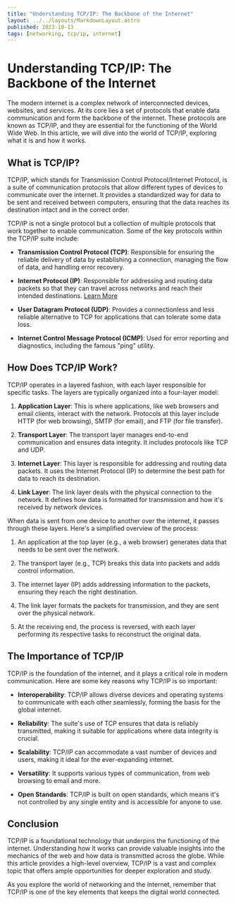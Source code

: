 ```yaml
---
title: "Understanding TCP/IP: The Backbone of the Internet"
layout: ../../layouts/MarkdownLayout.astro
published: 2023-10-13
tags: [networking, tcp/ip, internet]
---
```


# Understanding TCP/IP: The Backbone of the Internet

The modern internet is a complex network of interconnected devices, websites, and services. At its core lies a set of protocols that enable data communication and form the backbone of the internet. These protocols are known as TCP/IP, and they are essential for the functioning of the World Wide Web. In this article, we will dive into the world of TCP/IP, exploring what it is and how it works.

## What is TCP/IP?

TCP/IP, which stands for Transmission Control Protocol/Internet Protocol, is a suite of communication protocols that allow different types of devices to communicate over the internet. It provides a standardized way for data to be sent and received between computers, ensuring that the data reaches its destination intact and in the correct order.

TCP/IP is not a single protocol but a collection of multiple protocols that work together to enable communication. Some of the key protocols within the TCP/IP suite include:

- **Transmission Control Protocol (TCP)**: Responsible for ensuring the reliable delivery of data by establishing a connection, managing the flow of data, and handling error recovery.

- **Internet Protocol (IP)**: Responsible for addressing and routing data packets so that they can travel across networks and reach their intended destinations.
<a href="/activedirectory/IP">Learn More</a>

- **User Datagram Protocol (UDP)**: Provides a connectionless and less reliable alternative to TCP for applications that can tolerate some data loss.

- **Internet Control Message Protocol (ICMP)**: Used for error reporting and diagnostics, including the famous "ping" utility.

## How Does TCP/IP Work?

TCP/IP operates in a layered fashion, with each layer responsible for specific tasks. The layers are typically organized into a four-layer model:

1. **Application Layer**: This is where applications, like web browsers and email clients, interact with the network. Protocols at this layer include HTTP (for web browsing), SMTP (for email), and FTP (for file transfer).

2. **Transport Layer**: The transport layer manages end-to-end communication and ensures data integrity. It includes protocols like TCP and UDP.

3. **Internet Layer**: This layer is responsible for addressing and routing data packets. It uses the Internet Protocol (IP) to determine the best path for data to reach its destination.

4. **Link Layer**: The link layer deals with the physical connection to the network. It defines how data is formatted for transmission and how it's received by network devices.

When data is sent from one device to another over the internet, it passes through these layers. Here's a simplified overview of the process:

1. An application at the top layer (e.g., a web browser) generates data that needs to be sent over the network.

2. The transport layer (e.g., TCP) breaks this data into packets and adds control information.

3. The internet layer (IP) adds addressing information to the packets, ensuring they reach the right destination.

4. The link layer formats the packets for transmission, and they are sent over the physical network.

5. At the receiving end, the process is reversed, with each layer performing its respective tasks to reconstruct the original data.

## The Importance of TCP/IP

TCP/IP is the foundation of the internet, and it plays a critical role in modern communication. Here are some key reasons why TCP/IP is so important:

- **Interoperability**: TCP/IP allows diverse devices and operating systems to communicate with each other seamlessly, forming the basis for the global internet.

- **Reliability**: The suite's use of TCP ensures that data is reliably transmitted, making it suitable for applications where data integrity is crucial.

- **Scalability**: TCP/IP can accommodate a vast number of devices and users, making it ideal for the ever-expanding internet.

- **Versatility**: It supports various types of communication, from web browsing to email and more.

- **Open Standards**: TCP/IP is built on open standards, which means it's not controlled by any single entity and is accessible for anyone to use.

## Conclusion

TCP/IP is a foundational technology that underpins the functioning of the internet. Understanding how it works can provide valuable insights into the mechanics of the web and how data is transmitted across the globe. While this article provides a high-level overview, TCP/IP is a vast and complex topic that offers ample opportunities for deeper exploration and study.

As you explore the world of networking and the internet, remember that TCP/IP is one of the key elements that keeps the digital world connected.
